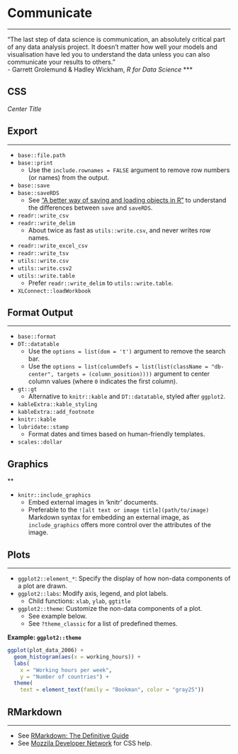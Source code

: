 # Communicate
***

"The last step of data science is communication, an absolutely critical part of any data analysis project. It doesn't matter how well your models and visualisation have led you to understand the data unless you can also communicate your results to others."  
- Garrett Grolemund & Hadley Wickham, *R for Data Science*
***

## CSS

*Center Title*

<style type="text/css">

h1.title {
  text-align: center;
}
</style>

## Export
***

* `base::file.path`
* `base::print`
  * Use the `include.rownames = FALSE` argument to remove row numbers (or names) from the output.
* `base::save`
* `base::saveRDS`
  * See ["A better way of saving and loading objects in R"](https://www.fromthebottomoftheheap.net/2012/04/01/saving-and-loading-r-objects/) to understand the differences between `save` and `saveRDS`.
* `readr::write_csv`
* `readr::write_delim`
  * About twice as fast as `utils::write.csv`, and never writes row names.
* `readr::write_excel_csv`
* `readr::write_tsv`
* `utils::write.csv`
* `utils::write.csv2`
* `utils::write.table`
  * Prefer `readr::write_delim` to `utils::write.table`.
* `XLConnect::loadWorkbook`

## Format Output
***

* `base::format`
* `DT::datatable`
  * Use the `options = list(dom = 't')` argument to remove the search bar.
  * Use the `options = list(columnDefs = list(list(className = "db-center", targets = (column_position))))` argument to center column values (where `0` indicates the first column).
* `gt::gt`
  * Alternative to `knitr::kable` and `DT::datatable`, styled after `ggplot2`.
* `kableExtra::kable_styling`
* `kableExtra::add_footnote`
* `knitr::kable`
* `lubridate::stamp`
  * Format dates and times based on human-friendly templates.
* `scales::dollar`

## Graphics
**

* `knitr::include_graphics`
  * Embed external images in 'knitr' documents.
  * Preferable to the `![alt text or image title](path/to/image)` Markdown syntax for embedding an external image, as `include_graphics` offers more control over the attributes of the image.

## Plots
***

* `ggplot2::element_*`: Specify the display of how non-data components of a plot are drawn.
* `ggplot2::labs`: Modify axis, legend, and plot labels.
    + Child functions: `xlab`, `ylab`, `ggtitle`
* `ggplot2::theme`: Customize the non-data components of a plot.
  * See example below.
  * See `?theme_classic` for a list of predefined themes.

**Example: `ggplot2::theme`**

```r
ggplot(plot_data_2006) +
  geom_histogram(aes(x = working_hours)) +
  labs(
    x = "Working hours per week",
    y = "Number of countries") +
  theme(
    text = element_text(family = "Bookman", color = "gray25"))
```
    
## RMarkdown
***

* See [RMarkdown: The Definitive Guide](https://bookdown.org/yihui/rmarkdown/)
* See [Mozzila Developer Network](https://developer.mozilla.org/en-US/docs/Web/CSS/CSS_Selectors) for CSS help.